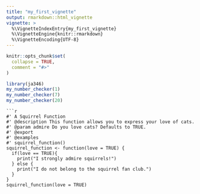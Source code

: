 ```yaml
---
title: "my_first_vignette"
output: rmarkdown::html_vignette
vignette: >
  %\VignetteIndexEntry{my_first_vignette}
  %\VignetteEngine{knitr::rmarkdown}
  %\VignetteEncoding{UTF-8}
---
```


```r
knitr::opts_chunk$set(
  collapse = TRUE,
  comment = "#>"
)
```

```r
library(ja346)
my_number_checker(1)
my_number_checker(7)
my_number_checker(20)
```
```
```r
#' A Squirrel Function
#' @description This function allows you to express your love of cats.
#' @param admire Do you love cats? Defaults to TRUE.
#' @export
#' @examples
#' squirrel_function()
squirrel_function <- function(love = TRUE) {
  if(love == TRUE){
    print("I strongly admire squirrels!")
  } else {
    print("I do not belong to the squirrel fan club.")
  }
}
squirrel_function(love = TRUE)

```
